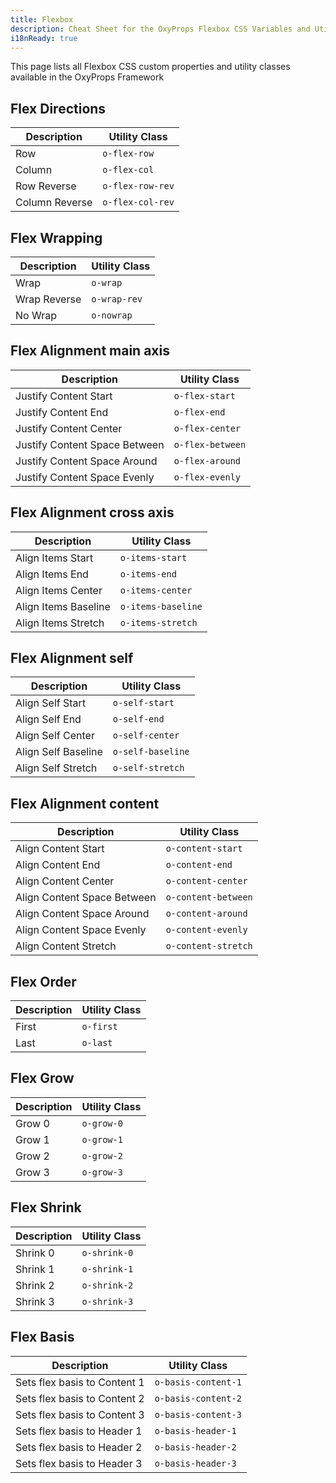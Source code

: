 ```yaml
---
title: Flexbox
description: Cheat Sheet for the OxyProps Flexbox CSS Variables and Utility Classes.
i18nReady: true
---
```



This page lists all Flexbox CSS custom properties and utility classes available in the OxyProps Framework

## Flex Directions

| Description    | Utility Class                                                          |
| -------------- | ---------------------------------------------------------------------- |
| Row            | <ClipboardCopy value="o-flex-row">`o-flex-row`</ClipboardCopy>         |
| Column         | <ClipboardCopy value="o-flex-col">`o-flex-col`</ClipboardCopy>         |
| Row Reverse    | <ClipboardCopy value="o-flex-row-rev">`o-flex-row-rev`</ClipboardCopy> |
| Column Reverse | <ClipboardCopy value="o-flex-col-rev">`o-flex-col-rev`</ClipboardCopy> |

## Flex Wrapping

| Description  | Utility Class                                                  |
| ------------ | -------------------------------------------------------------- |
| Wrap         | <ClipboardCopy value="o-wrap">`o-wrap`</ClipboardCopy>         |
| Wrap Reverse | <ClipboardCopy value="o-wrap-rev">`o-wrap-rev`</ClipboardCopy> |
| No Wrap      | <ClipboardCopy value="o-nowrap">`o-nowrap`</ClipboardCopy>     |

## Flex Alignment main axis

| Description                   | Utility Class                                                          |
| ----------------------------- | ---------------------------------------------------------------------- |
| Justify Content Start         | <ClipboardCopy value="o-flex-start">`o-flex-start`</ClipboardCopy>     |
| Justify Content End           | <ClipboardCopy value="o-flex-end">`o-flex-end`</ClipboardCopy>         |
| Justify Content Center        | <ClipboardCopy value="o-flex-center">`o-flex-center`</ClipboardCopy>   |
| Justify Content Space Between | <ClipboardCopy value="o-flex-between">`o-flex-between`</ClipboardCopy> |
| Justify Content Space Around  | <ClipboardCopy value="o-flex-around">`o-flex-around`</ClipboardCopy>   |
| Justify Content Space Evenly  | <ClipboardCopy value="o-flex-evenly">`o-flex-evenly`</ClipboardCopy>   |

## Flex Alignment cross axis

| Description          | Utility Class                                                              |
| -------------------- | -------------------------------------------------------------------------- |
| Align Items Start    | <ClipboardCopy value="o-items-start">`o-items-start`</ClipboardCopy>       |
| Align Items End      | <ClipboardCopy value="o-items-end">`o-items-end`</ClipboardCopy>           |
| Align Items Center   | <ClipboardCopy value="o-items-center">`o-items-center`</ClipboardCopy>     |
| Align Items Baseline | <ClipboardCopy value="o-items-baseline">`o-items-baseline`</ClipboardCopy> |
| Align Items Stretch  | <ClipboardCopy value="o-items-stretch">`o-items-stretch`</ClipboardCopy>   |

## Flex Alignment self

| Description         | Utility Class                                                            |
| ------------------- | ------------------------------------------------------------------------ |
| Align Self Start    | <ClipboardCopy value="o-self-start">`o-self-start`</ClipboardCopy>       |
| Align Self End      | <ClipboardCopy value="o-self-end">`o-self-end`</ClipboardCopy>           |
| Align Self Center   | <ClipboardCopy value="o-self-center">`o-self-center`</ClipboardCopy>     |
| Align Self Baseline | <ClipboardCopy value="o-self-baseline">`o-self-baseline`</ClipboardCopy> |
| Align Self Stretch  | <ClipboardCopy value="o-self-stretch">`o-self-stretch`</ClipboardCopy>   |

## Flex Alignment content

| Description                 | Utility Class                                                                |
| --------------------------- | ---------------------------------------------------------------------------- |
| Align Content Start         | <ClipboardCopy value="o-content-start">`o-content-start`</ClipboardCopy>     |
| Align Content End           | <ClipboardCopy value="o-content-end">`o-content-end`</ClipboardCopy>         |
| Align Content Center        | <ClipboardCopy value="o-content-center">`o-content-center`</ClipboardCopy>   |
| Align Content Space Between | <ClipboardCopy value="o-content-between">`o-content-between`</ClipboardCopy> |
| Align Content Space Around  | <ClipboardCopy value="o-content-around">`o-content-around`</ClipboardCopy>   |
| Align Content Space Evenly  | <ClipboardCopy value="o-content-evenly">`o-content-evenly`</ClipboardCopy>   |
| Align Content Stretch       | <ClipboardCopy value="o-content-stretch">`o-content-stretch`</ClipboardCopy> |

## Flex Order

| Description | Utility Class                                                |
| ----------- | ------------------------------------------------------------ |
| First     | <ClipboardCopy value="o-first">`o-first`</ClipboardCopy> |
| Last     | <ClipboardCopy value="o-last">`o-last`</ClipboardCopy> |

## Flex Grow

| Description | Utility Class                                                |
| ----------- | ------------------------------------------------------------ |
| Grow 0     | <ClipboardCopy value="o-grow-0">`o-grow-0`</ClipboardCopy> |
| Grow 1     | <ClipboardCopy value="o-grow-1">`o-grow-1`</ClipboardCopy> |
| Grow 2     | <ClipboardCopy value="o-grow-2">`o-grow-2`</ClipboardCopy> |
| Grow 3     | <ClipboardCopy value="o-grow-3">`o-grow-3`</ClipboardCopy> |

## Flex Shrink

| Description | Utility Class                                                |
| ----------- | ------------------------------------------------------------ |
| Shrink 0     | <ClipboardCopy value="o-shrink-0">`o-shrink-0`</ClipboardCopy> |
| Shrink 1     | <ClipboardCopy value="o-shrink-1">`o-shrink-1`</ClipboardCopy> |
| Shrink 2     | <ClipboardCopy value="o-shrink-2">`o-shrink-2`</ClipboardCopy> |
| Shrink 3     | <ClipboardCopy value="o-shrink-3">`o-shrink-3`</ClipboardCopy> |

## Flex Basis

| Description | Utility Class                                                |
| ----------- | ------------------------------------------------------------ |
| Sets flex basis to Content 1     | <ClipboardCopy value="o-basis-content-1">`o-basis-content-1`</ClipboardCopy> |
| Sets flex basis to Content 2     | <ClipboardCopy value="o-basis-content-2">`o-basis-content-2`</ClipboardCopy> |
| Sets flex basis to Content 3     | <ClipboardCopy value="o-basis-content-3">`o-basis-content-3`</ClipboardCopy> |
| Sets flex basis to Header 1     | <ClipboardCopy value="o-basis-header-1">`o-basis-header-1`</ClipboardCopy> |
| Sets flex basis to Header 2     | <ClipboardCopy value="o-basis-header-2">`o-basis-header-2`</ClipboardCopy> |
| Sets flex basis to Header 3     | <ClipboardCopy value="o-basis-header-3">`o-basis-header-3`</ClipboardCopy> |